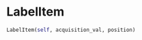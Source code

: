 # LabelItem { #napari_activelearning.LabelItem }

```python
LabelItem(self, acquisition_val, position)
```

